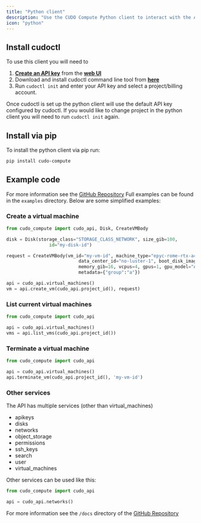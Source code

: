 ```yaml
---
title: "Python client"
description: "Use the CUDO Compute Python client to interact with the API"
icon: "python"
---
```


## Install cudoctl

To use this client you will need to
1. **[Create an API key](/api-reference/api-keys/create-an-api-key)** from the **[web UI](https://compute.cudo.org/profile/api-keys?create=api-key)**
2. Download and install cudoctl command line tool from **[here](/tools/cli)**
3. Run ``cudoctl init`` and enter your API key and select a project/billing account.

Once cudoctl is set up the python client will use the default API key configured by cudoctl. If you would like to change project in the python client you will need to run ``cudoctl init`` again.

## Install via pip

To install the python client via pip run:
```sh
pip install cudo-compute
```

## Example code
For more information see the [GitHub Repository](https://github.com/cudoVentures/cudo-compute-python-client) Full examples can be found in the ``examples`` directory.
Below are some simplified examples:

### Create a virtual machine
```python
from cudo_compute import cudo_api, Disk, CreateVMBody

disk = Disk(storage_class="STORAGE_CLASS_NETWORK", size_gib=100,
                id="my-disk-id")

request = CreateVMBody(vm_id="my-vm-id", machine_type="epyc-rome-rtx-a4000",
                           data_center_id="no-luster-1", boot_disk_image_id='ubuntu-nvidia-docker',
                           memory_gib=16, vcpus=4, gpus=1, gpu_model="A4000", boot_disk=disk,
                           metadata={"group":"a"})

api = cudo_api.virtual_machines()
vm = api.create_vm(cudo_api.project_id(), request)
```

### List current virtual machines
```python
from cudo_compute import cudo_api

api = cudo_api.virtual_machines()
vms = api.list_vms(cudo_api.project_id())
```

### Terminate a virtual machine
```python
from cudo_compute import cudo_api

api = cudo_api.virtual_machines()
api.terminate_vm(cudo_api.project_id(), 'my-vm-id')
```

### Other services
The API has multiple services (other than virtual_machines)
- apikeys
- disks
- networks
- object_storage
- permissions
- ssh_keys
- search
- user
- virtual_machines

Other services  can be used like this:
```python
from cudo_compute import cudo_api

api = cudo_api.networks()
```

For more information see the ``/docs`` directory of the [GitHub Repository](https://github.com/cudoVentures/cudo-compute-python-client/tree/main/docs)
